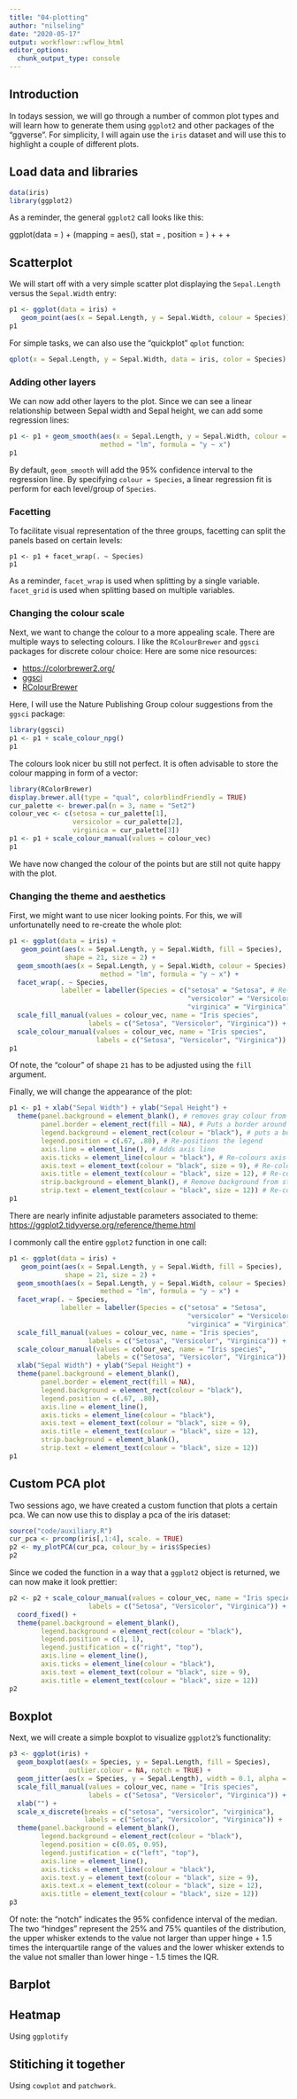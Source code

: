 ```yaml
---
title: "04-plotting"
author: "nilseling"
date: "2020-05-17"
output: workflowr::wflow_html
editor_options:
  chunk_output_type: console
---
```


## Introduction

In todays session, we will go through a number of common plot types and will learn how to generate them using `ggplot2` and other packages of the "ggverse".
For simplicity, I will again use the `iris` dataset and will use this to highlight a couple of different plots.

## Load data and libraries

```r
data(iris)
library(ggplot2)
```

As a reminder, the general `ggplot2` call looks like this:

ggplot(data = <DATA>) + 
  <GEOM_FUNCTION>(mapping = aes(<MAPPING>),
    stat = <STAT>, position = <POSITION>) + 
  <COORDINATE_FUNCTION> +
  <FACET_FUNCTION> +
  <THEME_FUNCTION>

## Scatterplot

We will start off with a very simple scatter plot displaying the `Sepal.Length` versus the `Sepal.Width` entry:

```r
p1 <- ggplot(data = iris) + 
   geom_point(aes(x = Sepal.Length, y = Sepal.Width, colour = Species))
p1
```

For simple tasks, we can also use the "quickplot" `qplot` function:

```r
qplot(x = Sepal.Length, y = Sepal.Width, data = iris, color = Species)
```

### Adding other layers

We can now add other layers to the plot.
Since we can see a linear relationship between Sepal width and Sepal height, we can add some regression lines:

```r
p1 <- p1 + geom_smooth(aes(x = Sepal.Length, y = Sepal.Width, colour = Species), 
                       method = "lm", formula = "y ~ x")
p1
```

By default, `geom_smooth` will add the 95% confidence interval to the regression line.
By specifying `colour = Species`, a linear regression fit is perform for each level/group of `Species`.

### Facetting

To facilitate visual representation of the three groups, facetting can split the panels based on certain levels:

```scatter-3
p1 <- p1 + facet_wrap(. ~ Species)
p1
```

As a reminder, `facet_wrap` is used when splitting by a single variable.
`facet_grid` is used when splitting based on multiple variables.

### Changing the colour scale

Next, we want to change the colour to a more appealing scale.
There are multiple ways to selecting colours.
I like the `RColourBrewer` and `ggsci` packages for discrete colour choice:
Here are some nice resources:

* [https://colorbrewer2.org/](https://colorbrewer2.org/)
* [ggsci](https://cran.r-project.org/web/packages/ggsci/vignettes/ggsci.html)
* [RColourBrewer](https://www.datanovia.com/en/blog/the-a-z-of-rcolorbrewer-palette/)

Here, I will use the Nature Publishing Group colour suggestions from the `ggsci` package:

```r
library(ggsci)
p1 <- p1 + scale_colour_npg()
p1
```

The colours look nicer bu still not perfect.
It is often advisable to store the colour mapping in form of a vector:

```r
library(RColorBrewer)
display.brewer.all(type = "qual", colorblindFriendly = TRUE)
cur_palette <- brewer.pal(n = 3, name = "Set2")
colour_vec <- c(setosa = cur_palette[1], 
                versicolor = cur_palette[2], 
                virginica = cur_palette[3])
p1 <- p1 + scale_colour_manual(values = colour_vec)
p1
```

We have now changed the colour of the points but are still not quite happy with the plot.

### Changing the theme and aesthetics

First, we might want to use nicer looking points.
For this, we will unfortunatelly need to re-create the whole plot:

```r
p1 <- ggplot(data = iris) + 
   geom_point(aes(x = Sepal.Length, y = Sepal.Width, fill = Species), 
              shape = 21, size = 2) +
  geom_smooth(aes(x = Sepal.Length, y = Sepal.Width, colour = Species), 
                       method = "lm", formula = "y ~ x") +
  facet_wrap(. ~ Species, 
             labeller = labeller(Species = c("setosa" = "Setosa", # Re-label facet names
                                             "versicolor" = "Versicolor", 
                                             "virginica" = "Virginica"))) +
  scale_fill_manual(values = colour_vec, name = "Iris species",
                    labels = c("Setosa", "Versicolor", "Virginica")) + 
  scale_colour_manual(values = colour_vec, name = "Iris species", 
                      labels = c("Setosa", "Versicolor", "Virginica"))
p1
```

Of note, the "colour" of shape `21` has to be adjusted using the `fill` argument.

Finally, we will change the appearance of the plot:

```r
p1 <- p1 + xlab("Sepal Width") + ylab("Sepal Height") +
  theme(panel.background = element_blank(), # removes gray colour from the background
        panel.border = element_rect(fill = NA), # Puts a border around the panels
        legend.background = element_rect(colour = "black"), # puts a border around the legend
        legend.position = c(.67, .80), # Re-positions the legend
        axis.line = element_line(), # Adds axis line
        axis.ticks = element_line(colour = "black"), # Re-colours axis ticks
        axis.text = element_text(colour = "black", size = 9), # Re-colours and re-sizes axis tick labels
        axis.title = element_text(colour = "black", size = 12), # Re-colours and re-sizes axis title
        strip.background = element_blank(), # Remove background from strip
        strip.text = element_text(colour = "black", size = 12)) # Re-colours and re-sizes strip text
p1
```

There are nearly infinite adjustable parameters associated to theme: [https://ggplot2.tidyverse.org/reference/theme.html](https://ggplot2.tidyverse.org/reference/theme.html)

I commonly call the entire `ggplot2` function in one call:

```r
p1 <- ggplot(data = iris) + 
   geom_point(aes(x = Sepal.Length, y = Sepal.Width, fill = Species), 
              shape = 21, size = 2) +
  geom_smooth(aes(x = Sepal.Length, y = Sepal.Width, colour = Species), 
                       method = "lm", formula = "y ~ x") +
  facet_wrap(. ~ Species, 
             labeller = labeller(Species = c("setosa" = "Setosa", 
                                             "versicolor" = "Versicolor", 
                                             "virginica" = "Virginica"))) +
  scale_fill_manual(values = colour_vec, name = "Iris species",
                    labels = c("Setosa", "Versicolor", "Virginica")) + 
  scale_colour_manual(values = colour_vec, name = "Iris species", 
                      labels = c("Setosa", "Versicolor", "Virginica")) +
  xlab("Sepal Width") + ylab("Sepal Height") +
  theme(panel.background = element_blank(), 
        panel.border = element_rect(fill = NA),
        legend.background = element_rect(colour = "black"),
        legend.position = c(.67, .80), 
        axis.line = element_line(),
        axis.ticks = element_line(colour = "black"),
        axis.text = element_text(colour = "black", size = 9),
        axis.title = element_text(colour = "black", size = 12),
        strip.background = element_blank(),
        strip.text = element_text(colour = "black", size = 12))
p1
```

## Custom PCA plot

Two sessions ago, we have created a custom function that plots a certain pca.
We can now use this to display a pca of the iris dataset:

```r
source("code/auxiliary.R")
cur_pca <- prcomp(iris[,1:4], scale. = TRUE)
p2 <- my_plotPCA(cur_pca, colour_by = iris$Species)
p2
```

Since we coded the function in a way that a `ggplot2` object is returned, we can now make it look prettier:

```r
p2 <- p2 + scale_colour_manual(values = colour_vec, name = "Iris species",
                    labels = c("Setosa", "Versicolor", "Virginica")) +
  coord_fixed() + 
  theme(panel.background = element_blank(),
        legend.background = element_rect(colour = "black"),
        legend.position = c(1, 1), 
        legend.justification = c("right", "top"),
        axis.line = element_line(),
        axis.ticks = element_line(colour = "black"),
        axis.text = element_text(colour = "black", size = 9),
        axis.title = element_text(colour = "black", size = 12))
p2
```

## Boxplot

Next, we will create a simple boxplot to visualize `ggplot2`'s functionality:

```r
p3 <- ggplot(iris) + 
  geom_boxplot(aes(x = Species, y = Sepal.Length, fill = Species), 
               outlier.colour = NA, notch = TRUE) + 
  geom_jitter(aes(x = Species, y = Sepal.Length), width = 0.1, alpha = 0.7) + 
  scale_fill_manual(values = colour_vec, name = "Iris species",
                    labels = c("Setosa", "Versicolor", "Virginica")) +
  xlab("") +
  scale_x_discrete(breaks = c("setosa", "versicolor", "virginica"),
                   labels = c("Setosa", "Versicolor", "Virginica")) +
  theme(panel.background = element_blank(),
        legend.background = element_rect(colour = "black"),
        legend.position = c(0.05, 0.95), 
        legend.justification = c("left", "top"),
        axis.line = element_line(),
        axis.ticks = element_line(colour = "black"),
        axis.text.y = element_text(colour = "black", size = 9),
        axis.text.x = element_text(colour = "black", size = 12),
        axis.title = element_text(colour = "black", size = 12))
p3
```

Of note: the "notch" indicates the 95% confidence interval of the median. The two "hindges" represent the 25% and 75% quantiles of the distribution, the upper whisker extends to the value not larger than upper hinge + 1.5 times the interquartile range of the values and the lower whisker extends to the value not smaller than lower hinge - 1.5 times the IQR.

## Barplot

## Heatmap

Using `ggplotify`

## Stitiching it together

Using `cowplot` and `patchwork`.


